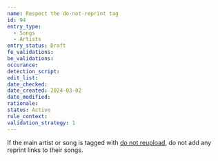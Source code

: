```yaml
---
name: Respect the do-not-reprint tag
id: 94
entry_type:
  - Songs
  - Artists
entry_status: Draft
fe_validations:
be_validations:
occurance:
detection_script:
edit_list:
date_checked:
date_created: 2024-03-02
date_modified:
rationale:
status: Active
rule_context:
validation_strategy: 1
---
```

If the main artist or song is tagged with [do not reupload](https://vocadb.net/T/1695/), do not add any reprint links to their songs.
